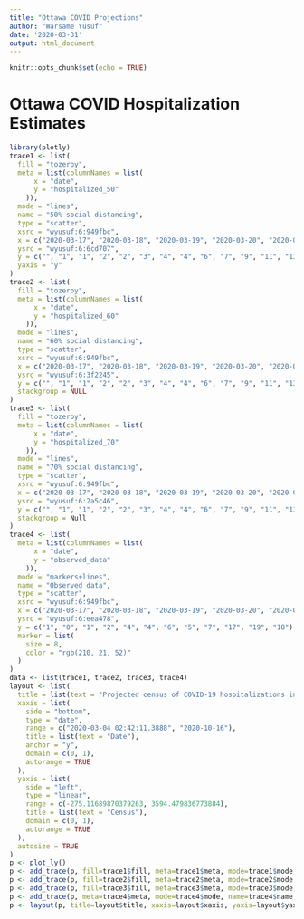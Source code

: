 ```yaml
---
title: "Ottawa COVID Projections"
author: "Warsame Yusuf"
date: '2020-03-31'
output: html_document
---
```


```r
knitr::opts_chunk$set(echo = TRUE)
```

# Ottawa COVID Hospitalization Estimates
```r
library(plotly)
trace1 <- list(
  fill = "tozeroy", 
  meta = list(columnNames = list(
      x = "date", 
      y = "hospitalized_50"
    )), 
  mode = "lines", 
  name = "50% social distancing", 
  type = "scatter", 
  xsrc = "wyusuf:6:949fbc", 
  x = c("2020-03-17", "2020-03-18", "2020-03-19", "2020-03-20", "2020-03-21", "2020-03-22", "2020-03-23", "2020-03-24", "2020-03-25", "2020-03-26", "2020-03-27", "2020-03-28", "2020-03-29", "2020-03-30", "2020-03-31", "2020-04-01", "2020-04-02", "2020-04-03", "2020-04-04", "2020-04-05", "2020-04-06", "2020-04-07", "2020-04-08", "2020-04-09", "2020-04-10", "2020-04-11", "2020-04-12", "2020-04-13", "2020-04-14", "2020-04-15", "2020-04-16", "2020-04-17", "2020-04-18", "2020-04-19", "2020-04-20", "2020-04-21", "2020-04-22", "2020-04-23", "2020-04-24", "2020-04-25", "2020-04-26", "2020-04-27", "2020-04-28", "2020-04-29", "2020-04-30", "2020-05-01", "2020-05-02", "2020-05-03", "2020-05-04", "2020-05-05", "2020-05-06", "2020-05-07", "2020-05-08", "2020-05-09", "2020-05-10", "2020-05-11", "2020-05-12", "2020-05-13", "2020-05-14", "2020-05-15", "2020-05-16", "2020-05-17", "2020-05-18", "2020-05-19", "2020-05-20", "2020-05-21", "2020-05-22", "2020-05-23", "2020-05-24", "2020-05-25", "2020-05-26", "2020-05-27", "2020-05-28", "2020-05-29", "2020-05-30", "2020-05-31", "2020-06-01", "2020-06-02", "2020-06-03", "2020-06-04", "2020-06-05", "2020-06-06", "2020-06-07", "2020-06-08", "2020-06-09", "2020-06-10", "2020-06-11", "2020-06-12", "2020-06-13", "2020-06-14", "2020-06-15", "2020-06-16", "2020-06-17", "2020-06-18", "2020-06-19", "2020-06-20", "2020-06-21", "2020-06-22", "2020-06-23", "2020-06-24", "2020-06-25", "2020-06-26", "2020-06-27", "2020-06-28", "2020-06-29", "2020-06-30", "2020-07-01", "2020-07-02", "2020-07-03", "2020-07-04", "2020-07-05", "2020-07-06", "2020-07-07", "2020-07-08", "2020-07-09", "2020-07-10", "2020-07-11", "2020-07-12", "2020-07-13", "2020-07-14", "2020-07-15", "2020-07-16", "2020-07-17", "2020-07-18", "2020-07-19", "2020-07-20", "2020-07-21", "2020-07-22", "2020-07-23", "2020-07-24", "2020-07-25", "2020-07-26", "2020-07-27", "2020-07-28", "2020-07-29", "2020-07-30", "2020-07-31", "2020-08-01", "2020-08-02", "2020-08-03", "2020-08-04", "2020-08-05", "2020-08-06", "2020-08-07", "2020-08-08", "2020-08-09", "2020-08-10", "2020-08-11", "2020-08-12", "2020-08-13", "2020-08-14", "2020-08-15", "2020-08-16", "2020-08-17", "2020-08-18", "2020-08-19", "2020-08-20", "2020-08-21", "2020-08-22", "2020-08-23", "2020-08-24", "2020-08-25", "2020-08-26", "2020-08-27", "2020-08-28", "2020-08-29", "2020-08-30", "2020-08-31", "2020-09-01", "2020-09-02", "2020-09-03", "2020-09-04", "2020-09-05", "2020-09-06", "2020-09-07", "2020-09-08", "2020-09-09", "2020-09-10", "2020-09-11", "2020-09-12", "2020-09-13", "2020-09-14", "2020-09-15", "2020-09-16", "2020-09-17", "2020-09-18", "2020-09-19", "2020-09-20", "2020-09-21", "2020-09-22", "2020-09-23", "2020-09-24", "2020-09-25", "2020-09-26", "2020-09-27", "2020-09-28", "2020-09-29", "2020-09-30", "2020-10-01", "2020-10-02", "2020-10-03", "2020-10-04", "2020-10-05", "2020-10-06", "2020-10-07", "2020-10-08", "2020-10-09", "2020-10-10", "2020-10-11", "2020-10-12", "2020-10-13", "2020-10-14", "2020-10-15", "2020-10-16", "2020-10-17"), 
  ysrc = "wyusuf:6:6cd707", 
  y = c("", "1", "1", "2", "2", "3", "4", "4", "6", "7", "9", "11", "13", "15", "19", "20", "22", "24", "26", "27", "29", "30", "32", "33", "33", "35", "38", "41", "44", "47", "50", "54", "58", "62", "67", "71", "77", "82", "88", "95", "101", "109", "117", "125", "134", "144", "154", "165", "177", "189", "203", "217", "233", "249", "267", "286", "306", "327", "350", "374", "400", "428", "457", "488", "521", "556", "593", "632", "674", "718", "764", "813", "865", "919", "976", "1036", "1098", "1163", "1231", "1302", "1376", "1452", "1531", "1612", "1695", "1780", "1868", "1956", "2046", "2137", "2229", "2320", "2411", "2501", "2590", "2677", "2761", "2843", "2921", "2994", "3064", "3127", "3185", "3237", "3283", "3321", "3352", "3376", "3392", "3401", "3401", "3394", "3380", "3358", "3329", "3293", "3251", "3203", "3149", "3091", "3028", "2961", "2891", "2817", "2742", "2664", "2585", "2505", "2424", "2343", "2263", "2182", "2103", "2024", "1947", "1872", "1798", "1725", "1655", "1586", "1520", "1456", "1394", "1334", "1276", "1220", "1166", "1115", "1065", "1018", "972", "928", "887", "846", "808", "772", "737", "703", "671", "641", "611", "584", "557", "532", "507", "484", "462", "441", "421", "402", "384", "367", "350", "334", "319", "305", "291", "278", "265", "253", "242", "231", "221", "211", "201", "192", "184", "176", "168", "160", "153", "146", "140", "134", "128", "122", "117", "111", "106", "102", "97", "93", "89", "85", "81", "78", "74", "71", "68", "65", "62", "59", "57", "54"), 
  yaxis = "y"
)
trace2 <- list(
  fill = "tozeroy", 
  meta = list(columnNames = list(
      x = "date", 
      y = "hospitalized_60"
    )), 
  mode = "lines", 
  name = "60% social distancing", 
  type = "scatter", 
  xsrc = "wyusuf:6:949fbc", 
  x = c("2020-03-17", "2020-03-18", "2020-03-19", "2020-03-20", "2020-03-21", "2020-03-22", "2020-03-23", "2020-03-24", "2020-03-25", "2020-03-26", "2020-03-27", "2020-03-28", "2020-03-29", "2020-03-30", "2020-03-31", "2020-04-01", "2020-04-02", "2020-04-03", "2020-04-04", "2020-04-05", "2020-04-06", "2020-04-07", "2020-04-08", "2020-04-09", "2020-04-10", "2020-04-11", "2020-04-12", "2020-04-13", "2020-04-14", "2020-04-15", "2020-04-16", "2020-04-17", "2020-04-18", "2020-04-19", "2020-04-20", "2020-04-21", "2020-04-22", "2020-04-23", "2020-04-24", "2020-04-25", "2020-04-26", "2020-04-27", "2020-04-28", "2020-04-29", "2020-04-30", "2020-05-01", "2020-05-02", "2020-05-03", "2020-05-04", "2020-05-05", "2020-05-06", "2020-05-07", "2020-05-08", "2020-05-09", "2020-05-10", "2020-05-11", "2020-05-12", "2020-05-13", "2020-05-14", "2020-05-15", "2020-05-16", "2020-05-17", "2020-05-18", "2020-05-19", "2020-05-20", "2020-05-21", "2020-05-22", "2020-05-23", "2020-05-24", "2020-05-25", "2020-05-26", "2020-05-27", "2020-05-28", "2020-05-29", "2020-05-30", "2020-05-31", "2020-06-01", "2020-06-02", "2020-06-03", "2020-06-04", "2020-06-05", "2020-06-06", "2020-06-07", "2020-06-08", "2020-06-09", "2020-06-10", "2020-06-11", "2020-06-12", "2020-06-13", "2020-06-14", "2020-06-15", "2020-06-16", "2020-06-17", "2020-06-18", "2020-06-19", "2020-06-20", "2020-06-21", "2020-06-22", "2020-06-23", "2020-06-24", "2020-06-25", "2020-06-26", "2020-06-27", "2020-06-28", "2020-06-29", "2020-06-30", "2020-07-01", "2020-07-02", "2020-07-03", "2020-07-04", "2020-07-05", "2020-07-06", "2020-07-07", "2020-07-08", "2020-07-09", "2020-07-10", "2020-07-11", "2020-07-12", "2020-07-13", "2020-07-14", "2020-07-15", "2020-07-16", "2020-07-17", "2020-07-18", "2020-07-19", "2020-07-20", "2020-07-21", "2020-07-22", "2020-07-23", "2020-07-24", "2020-07-25", "2020-07-26", "2020-07-27", "2020-07-28", "2020-07-29", "2020-07-30", "2020-07-31", "2020-08-01", "2020-08-02", "2020-08-03", "2020-08-04", "2020-08-05", "2020-08-06", "2020-08-07", "2020-08-08", "2020-08-09", "2020-08-10", "2020-08-11", "2020-08-12", "2020-08-13", "2020-08-14", "2020-08-15", "2020-08-16", "2020-08-17", "2020-08-18", "2020-08-19", "2020-08-20", "2020-08-21", "2020-08-22", "2020-08-23", "2020-08-24", "2020-08-25", "2020-08-26", "2020-08-27", "2020-08-28", "2020-08-29", "2020-08-30", "2020-08-31", "2020-09-01", "2020-09-02", "2020-09-03", "2020-09-04", "2020-09-05", "2020-09-06", "2020-09-07", "2020-09-08", "2020-09-09", "2020-09-10", "2020-09-11", "2020-09-12", "2020-09-13", "2020-09-14", "2020-09-15", "2020-09-16", "2020-09-17", "2020-09-18", "2020-09-19", "2020-09-20", "2020-09-21", "2020-09-22", "2020-09-23", "2020-09-24", "2020-09-25", "2020-09-26", "2020-09-27", "2020-09-28", "2020-09-29", "2020-09-30", "2020-10-01", "2020-10-02", "2020-10-03", "2020-10-04", "2020-10-05", "2020-10-06", "2020-10-07", "2020-10-08", "2020-10-09", "2020-10-10", "2020-10-11", "2020-10-12", "2020-10-13", "2020-10-14", "2020-10-15", "2020-10-16", "2020-10-17"), 
  ysrc = "wyusuf:6:3f2245", 
  y = c("", "1", "1", "2", "2", "3", "4", "4", "6", "7", "9", "11", "13", "15", "19", "20", "21", "22", "23", "24", "25", "25", "25", "24", "23", "24", "25", "26", "28", "29", "30", "31", "33", "34", "36", "37", "39", "41", "42", "44", "46", "48", "50", "52", "55", "57", "60", "62", "65", "68", "71", "74", "77", "80", "84", "87", "91", "95", "99", "104", "108", "113", "118", "123", "128", "133", "139", "145", "151", "158", "164", "171", "178", "186", "194", "202", "210", "219", "228", "238", "247", "258", "268", "279", "291", "302", "314", "327", "340", "354", "368", "382", "397", "412", "428", "445", "462", "479", "497", "516", "535", "554", "574", "595", "616", "638", "660", "683", "706", "730", "754", "779", "804", "830", "856", "882", "909", "936", "964", "992", "1020", "1048", "1076", "1104", "1133", "1161", "1190", "1218", "1246", "1274", "1302", "1329", "1356", "1382", "1408", "1434", "1458", "1482", "1505", "1527", "1548", "1569", "1588", "1606", "1623", "1639", "1653", "1666", "1678", "1688", "1698", "1705", "1711", "1716", "1719", "1721", "1721", "1720", "1718", "1714", "1708", "1701", "1693", "1684", "1673", "1661", "1648", "1634", "1618", "1602", "1584", "1566", "1547", "1527", "1506", "1485", "1463", "1440", "1417", "1394", "1370", "1346", "1321", "1296", "1272", "1246", "1221", "1196", "1171", "1146", "1121", "1096", "1071", "1046", "1022", "998", "974", "950", "926", "903", "881", "858", "836", "814", "793", "772", "751", "731", "711", "692", "673", "654", "636", "618"), 
  stackgroup = NULL
)
trace3 <- list(
  fill = "tozeroy", 
  meta = list(columnNames = list(
      x = "date", 
      y = "hospitalized_70"
    )), 
  mode = "lines", 
  name = "70% social distancing", 
  type = "scatter", 
  xsrc = "wyusuf:6:949fbc", 
  x = c("2020-03-17", "2020-03-18", "2020-03-19", "2020-03-20", "2020-03-21", "2020-03-22", "2020-03-23", "2020-03-24", "2020-03-25", "2020-03-26", "2020-03-27", "2020-03-28", "2020-03-29", "2020-03-30", "2020-03-31", "2020-04-01", "2020-04-02", "2020-04-03", "2020-04-04", "2020-04-05", "2020-04-06", "2020-04-07", "2020-04-08", "2020-04-09", "2020-04-10", "2020-04-11", "2020-04-12", "2020-04-13", "2020-04-14", "2020-04-15", "2020-04-16", "2020-04-17", "2020-04-18", "2020-04-19", "2020-04-20", "2020-04-21", "2020-04-22", "2020-04-23", "2020-04-24", "2020-04-25", "2020-04-26", "2020-04-27", "2020-04-28", "2020-04-29", "2020-04-30", "2020-05-01", "2020-05-02", "2020-05-03", "2020-05-04", "2020-05-05", "2020-05-06", "2020-05-07", "2020-05-08", "2020-05-09", "2020-05-10", "2020-05-11", "2020-05-12", "2020-05-13", "2020-05-14", "2020-05-15", "2020-05-16", "2020-05-17", "2020-05-18", "2020-05-19", "2020-05-20", "2020-05-21", "2020-05-22", "2020-05-23", "2020-05-24", "2020-05-25", "2020-05-26", "2020-05-27", "2020-05-28", "2020-05-29", "2020-05-30", "2020-05-31", "2020-06-01", "2020-06-02", "2020-06-03", "2020-06-04", "2020-06-05", "2020-06-06", "2020-06-07", "2020-06-08", "2020-06-09", "2020-06-10", "2020-06-11", "2020-06-12", "2020-06-13", "2020-06-14", "2020-06-15", "2020-06-16", "2020-06-17", "2020-06-18", "2020-06-19", "2020-06-20", "2020-06-21", "2020-06-22", "2020-06-23", "2020-06-24", "2020-06-25", "2020-06-26", "2020-06-27", "2020-06-28", "2020-06-29", "2020-06-30", "2020-07-01", "2020-07-02", "2020-07-03", "2020-07-04", "2020-07-05", "2020-07-06", "2020-07-07", "2020-07-08", "2020-07-09", "2020-07-10", "2020-07-11", "2020-07-12", "2020-07-13", "2020-07-14", "2020-07-15", "2020-07-16", "2020-07-17", "2020-07-18", "2020-07-19", "2020-07-20", "2020-07-21", "2020-07-22", "2020-07-23", "2020-07-24", "2020-07-25", "2020-07-26", "2020-07-27", "2020-07-28", "2020-07-29", "2020-07-30", "2020-07-31", "2020-08-01", "2020-08-02", "2020-08-03", "2020-08-04", "2020-08-05", "2020-08-06", "2020-08-07", "2020-08-08", "2020-08-09", "2020-08-10", "2020-08-11", "2020-08-12", "2020-08-13", "2020-08-14", "2020-08-15", "2020-08-16", "2020-08-17", "2020-08-18", "2020-08-19", "2020-08-20", "2020-08-21", "2020-08-22", "2020-08-23", "2020-08-24", "2020-08-25", "2020-08-26", "2020-08-27", "2020-08-28", "2020-08-29", "2020-08-30", "2020-08-31", "2020-09-01", "2020-09-02", "2020-09-03", "2020-09-04", "2020-09-05", "2020-09-06", "2020-09-07", "2020-09-08", "2020-09-09", "2020-09-10", "2020-09-11", "2020-09-12", "2020-09-13", "2020-09-14", "2020-09-15", "2020-09-16", "2020-09-17", "2020-09-18", "2020-09-19", "2020-09-20", "2020-09-21", "2020-09-22", "2020-09-23", "2020-09-24", "2020-09-25", "2020-09-26", "2020-09-27", "2020-09-28", "2020-09-29", "2020-09-30", "2020-10-01", "2020-10-02", "2020-10-03", "2020-10-04", "2020-10-05", "2020-10-06", "2020-10-07", "2020-10-08", "2020-10-09", "2020-10-10", "2020-10-11", "2020-10-12", "2020-10-13", "2020-10-14", "2020-10-15", "2020-10-16", "2020-10-17"), 
  ysrc = "wyusuf:6:2a5c46", 
  y = c("", "1", "1", "2", "2", "3", "4", "4", "6", "7", "9", "11", "13", "15", "19", "20", "20", "21", "21", "21", "21", "20", "19", "18", "15", "16", "16", "16", "16", "17", "17", "17", "17", "18", "18", "18", "18", "19", "19", "19", "20", "20", "20", "21", "21", "21", "21", "22", "22", "22", "23", "23", "23", "24", "24", "25", "25", "25", "26", "26", "26", "27", "27", "28", "28", "28", "29", "29", "30", "30", "31", "31", "32", "32", "33", "33", "33", "34", "35", "35", "36", "36", "37", "37", "38", "38", "39", "39", "40", "41", "41", "42", "42", "43", "44", "44", "45", "46", "46", "47", "48", "48", "49", "50", "50", "51", "52", "53", "53", "54", "55", "56", "57", "57", "58", "59", "60", "61", "62", "62", "63", "64", "65", "66", "67", "68", "69", "70", "71", "72", "73", "74", "75", "76", "77", "78", "79", "80", "81", "82", "84", "85", "86", "87", "88", "89", "91", "92", "93", "94", "95", "97", "98", "99", "101", "102", "103", "105", "106", "107", "109", "110", "112", "113", "115", "116", "117", "119", "120", "122", "123", "125", "127", "128", "130", "131", "133", "135", "136", "138", "140", "141", "143", "145", "146", "148", "150", "151", "153", "155", "157", "159", "160", "162", "164", "166", "168", "170", "171", "173", "175", "177", "179", "181", "183", "185", "187", "189", "191", "193", "194", "196", "198", "200"), 
  stackgroup = Null
)
trace4 <- list(
  meta = list(columnNames = list(
      x = "date", 
      y = "observed_data"
    )), 
  mode = "markers+lines", 
  name = "Observed data", 
  type = "scatter", 
  xsrc = "wyusuf:6:949fbc", 
  x = c("2020-03-17", "2020-03-18", "2020-03-19", "2020-03-20", "2020-03-21", "2020-03-22", "2020-03-23", "2020-03-24", "2020-03-25", "2020-03-26", "2020-03-27", "2020-03-28", "2020-03-29", "2020-03-30", "2020-03-31", "2020-04-01", "2020-04-02", "2020-04-03", "2020-04-04", "2020-04-05", "2020-04-06", "2020-04-07", "2020-04-08", "2020-04-09", "2020-04-10", "2020-04-11", "2020-04-12", "2020-04-13", "2020-04-14", "2020-04-15", "2020-04-16", "2020-04-17", "2020-04-18", "2020-04-19", "2020-04-20", "2020-04-21", "2020-04-22", "2020-04-23", "2020-04-24", "2020-04-25", "2020-04-26", "2020-04-27", "2020-04-28", "2020-04-29", "2020-04-30", "2020-05-01", "2020-05-02", "2020-05-03", "2020-05-04", "2020-05-05", "2020-05-06", "2020-05-07", "2020-05-08", "2020-05-09", "2020-05-10", "2020-05-11", "2020-05-12", "2020-05-13", "2020-05-14", "2020-05-15", "2020-05-16", "2020-05-17", "2020-05-18", "2020-05-19", "2020-05-20", "2020-05-21", "2020-05-22", "2020-05-23", "2020-05-24", "2020-05-25", "2020-05-26", "2020-05-27", "2020-05-28", "2020-05-29", "2020-05-30", "2020-05-31", "2020-06-01", "2020-06-02", "2020-06-03", "2020-06-04", "2020-06-05", "2020-06-06", "2020-06-07", "2020-06-08", "2020-06-09", "2020-06-10", "2020-06-11", "2020-06-12", "2020-06-13", "2020-06-14", "2020-06-15", "2020-06-16", "2020-06-17", "2020-06-18", "2020-06-19", "2020-06-20", "2020-06-21", "2020-06-22", "2020-06-23", "2020-06-24", "2020-06-25", "2020-06-26", "2020-06-27", "2020-06-28", "2020-06-29", "2020-06-30", "2020-07-01", "2020-07-02", "2020-07-03", "2020-07-04", "2020-07-05", "2020-07-06", "2020-07-07", "2020-07-08", "2020-07-09", "2020-07-10", "2020-07-11", "2020-07-12", "2020-07-13", "2020-07-14", "2020-07-15", "2020-07-16", "2020-07-17", "2020-07-18", "2020-07-19", "2020-07-20", "2020-07-21", "2020-07-22", "2020-07-23", "2020-07-24", "2020-07-25", "2020-07-26", "2020-07-27", "2020-07-28", "2020-07-29", "2020-07-30", "2020-07-31", "2020-08-01", "2020-08-02", "2020-08-03", "2020-08-04", "2020-08-05", "2020-08-06", "2020-08-07", "2020-08-08", "2020-08-09", "2020-08-10", "2020-08-11", "2020-08-12", "2020-08-13", "2020-08-14", "2020-08-15", "2020-08-16", "2020-08-17", "2020-08-18", "2020-08-19", "2020-08-20", "2020-08-21", "2020-08-22", "2020-08-23", "2020-08-24", "2020-08-25", "2020-08-26", "2020-08-27", "2020-08-28", "2020-08-29", "2020-08-30", "2020-08-31", "2020-09-01", "2020-09-02", "2020-09-03", "2020-09-04", "2020-09-05", "2020-09-06", "2020-09-07", "2020-09-08", "2020-09-09", "2020-09-10", "2020-09-11", "2020-09-12", "2020-09-13", "2020-09-14", "2020-09-15", "2020-09-16", "2020-09-17", "2020-09-18", "2020-09-19", "2020-09-20", "2020-09-21", "2020-09-22", "2020-09-23", "2020-09-24", "2020-09-25", "2020-09-26", "2020-09-27", "2020-09-28", "2020-09-29", "2020-09-30", "2020-10-01", "2020-10-02", "2020-10-03", "2020-10-04", "2020-10-05", "2020-10-06", "2020-10-07", "2020-10-08", "2020-10-09", "2020-10-10", "2020-10-11", "2020-10-12", "2020-10-13", "2020-10-14", "2020-10-15", "2020-10-16", "2020-10-17"), 
  ysrc = "wyusuf:6:eea478", 
  y = c("1", "0", "1", "2", "4", "4", "6", "5", "7", "17", "19", "18"), 
  marker = list(
    size = 8, 
    color = "rgb(210, 21, 52)"
  )
)
data <- list(trace1, trace2, trace3, trace4)
layout <- list(
  title = list(text = "Projected census of COVID-19 hospitalizations in Ottawa"), 
  xaxis = list(
    side = "bottom", 
    type = "date", 
    range = c("2020-03-04 02:42:11.3888", "2020-10-16"), 
    title = list(text = "Date"), 
    anchor = "y", 
    domain = c(0, 1), 
    autorange = TRUE
  ), 
  yaxis = list(
    side = "left", 
    type = "linear", 
    range = c(-275.11689870379263, 3594.479836773884), 
    title = list(text = "Census"), 
    domain = c(0, 1), 
    autorange = TRUE
  ), 
  autosize = TRUE
)
p <- plot_ly()
p <- add_trace(p, fill=trace1$fill, meta=trace1$meta, mode=trace1$mode, name=trace1$name, type=trace1$type, xsrc=trace1$xsrc, x=trace1$x, ysrc=trace1$ysrc, y=trace1$y, yaxis=trace1$yaxis)
p <- add_trace(p, fill=trace2$fill, meta=trace2$meta, mode=trace2$mode, name=trace2$name, type=trace2$type, xsrc=trace2$xsrc, x=trace2$x, ysrc=trace2$ysrc, y=trace2$y, stackgroup=trace2$stackgroup)
p <- add_trace(p, fill=trace3$fill, meta=trace3$meta, mode=trace3$mode, name=trace3$name, type=trace3$type, xsrc=trace3$xsrc, x=trace3$x, ysrc=trace3$ysrc, y=trace3$y, stackgroup=trace3$stackgroup)
p <- add_trace(p, meta=trace4$meta, mode=trace4$mode, name=trace4$name, type=trace4$type, xsrc=trace4$xsrc, x=trace4$x, ysrc=trace4$ysrc, y=trace4$y, marker=trace4$marker)
p <- layout(p, title=layout$title, xaxis=layout$xaxis, yaxis=layout$yaxis, autosize=layout$autosize)
```